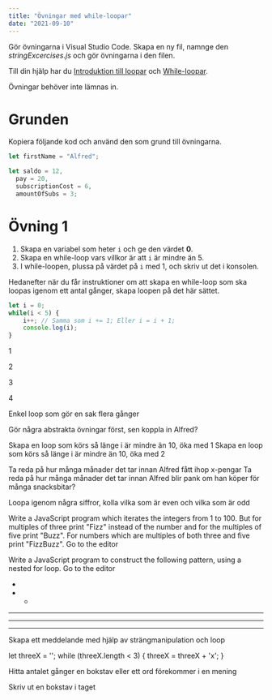 ```yaml
---
title: "Övningar med while-loopar"
date: "2021-09-10"
---
```


Gör övningarna i Visual Studio Code. Skapa en ny fil, namnge den _stringExcercises.js_ och gör övningarna i den filen.

Till din hjälp har du [Introduktion till loopar](https://guteteknik.netlify.app/prog1/iterationssatser/intro) och [While-loopar](https://guteteknik.netlify.app/prog1/iterationssatser/while/).

Övningar behöver inte lämnas in.

# Grunden

Kopiera följande kod och använd den som grund till övningarna.

```javascript
let firstName = "Alfred";

let saldo = 12,
  pay = 20,
  subscriptionCost = 6,
  amountOfSubs = 3;
```

# Övning 1

1. Skapa en variabel som heter `i` och ge den värdet **0**.
2. Skapa en while-loop vars villkor är att `i` är mindre än 5.
3. I while-loopen, plussa på värdet på `i` med 1, och skriv ut det i konsolen.

Hedanefter när du får instruktioner om att skapa en while-loop som ska loopas igenom ett antal gånger, skapa loopen på det här sättet.

<PracticeContainer>

```javascript
let i = 0;
while(i < 5) {
    i++; // Samma som i += 1; Eller i = i + 1;
    console.log(i);
}
```

<Result>

1

2

3

4

</Result>

</PracticeContainer>

Enkel loop som gör en sak flera gånger

Gör några abstrakta övningar först, sen koppla in Alfred?

Skapa en loop som körs så länge i är mindre än 10, öka med 1
Skapa en loop som körs så länge i är mindre än 10, öka med 2

Ta reda på hur många månader det tar innan Alfred fått ihop x-pengar
Ta reda på hur många månader det tar innan Alfred blir pank om han köper för många snacksbitar?

Loopa igenom några siffror, kolla vilka som är even och vilka som är odd

Write a JavaScript program which iterates the integers from 1 to 100. But for multiples of three print "Fizz" instead of the number and for the multiples of five print "Buzz". For numbers which are multiples of both three and five print "FizzBuzz". Go to the editor

Write a JavaScript program to construct the following pattern, using a nested for loop. Go to the editor

-

- -

---

---

---

Skapa ett meddelande med hjälp av strängmanipulation och loop

let threeX = '';
while (threeX.length < 3) {
threeX = threeX + 'x';
}

Hitta antalet gånger en bokstav eller ett ord förekommer i en mening

Skriv ut en bokstav i taget
